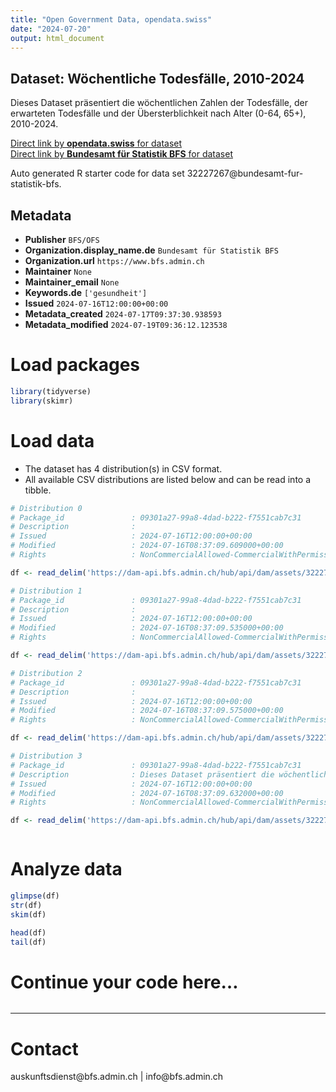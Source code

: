```yaml
---
title: "Open Government Data, opendata.swiss"
date: "2024-07-20"
output: html_document
---
```


## Dataset: Wöchentliche Todesfälle, 2010-2024

Dieses Dataset präsentiert die wöchentlichen Zahlen der Todesfälle, der erwarteten Todesfälle und der Übersterblichkeit nach Alter (0-64, 65+), 2010-2024.

[Direct link by **opendata.swiss** for dataset](https://opendata.swiss/de/dataset/wochentliche-todesfalle-2010-2024)<br>
[Direct link by **Bundesamt für Statistik BFS** for dataset](https://www.bfs.admin.ch/asset/de/ts-d-14.03.04.03-wr)

Auto generated R starter code for data set 32227267@bundesamt-fur-statistik-bfs.

## Metadata

- **Publisher** `BFS/OFS`
- **Organization.display_name.de** `Bundesamt für Statistik BFS`
- **Organization.url** `https://www.bfs.admin.ch`
- **Maintainer** `None`
- **Maintainer_email** `None`
- **Keywords.de** `['gesundheit']`
- **Issued** `2024-07-16T12:00:00+00:00`
- **Metadata_created** `2024-07-17T09:37:30.938593`
- **Metadata_modified** `2024-07-19T09:36:12.123538`


# Load packages

```r

library(tidyverse)
library(skimr)

```

# Load data

-   The dataset has 4 distribution(s) in CSV format.
-   All available CSV distributions are listed below and can be read into a tibble.

```r

# Distribution 0
# Package_id               : 09301a27-99a8-4dad-b222-f7551cab7c31
# Description              : 
# Issued                   : 2024-07-16T12:00:00+00:00
# Modified                 : 2024-07-16T08:37:09.609000+00:00
# Rights                   : NonCommercialAllowed-CommercialWithPermission-ReferenceRequired

df <- read_delim('https://dam-api.bfs.admin.ch/hub/api/dam/assets/32227284/master')

# Distribution 1
# Package_id               : 09301a27-99a8-4dad-b222-f7551cab7c31
# Description              : 
# Issued                   : 2024-07-16T12:00:00+00:00
# Modified                 : 2024-07-16T08:37:09.535000+00:00
# Rights                   : NonCommercialAllowed-CommercialWithPermission-ReferenceRequired

df <- read_delim('https://dam-api.bfs.admin.ch/hub/api/dam/assets/32227278/master')

# Distribution 2
# Package_id               : 09301a27-99a8-4dad-b222-f7551cab7c31
# Description              : 
# Issued                   : 2024-07-16T12:00:00+00:00
# Modified                 : 2024-07-16T08:37:09.575000+00:00
# Rights                   : NonCommercialAllowed-CommercialWithPermission-ReferenceRequired

df <- read_delim('https://dam-api.bfs.admin.ch/hub/api/dam/assets/32227287/master')

# Distribution 3
# Package_id               : 09301a27-99a8-4dad-b222-f7551cab7c31
# Description              : Dieses Dataset präsentiert die wöchentlichen Zahlen der Todesfälle, der erwarteten Todesfälle und der Übersterblichkeit nach Alter (0-64, 65+), 2010-2024.
# Issued                   : 2024-07-16T12:00:00+00:00
# Modified                 : 2024-07-16T08:37:09.632000+00:00
# Rights                   : NonCommercialAllowed-CommercialWithPermission-ReferenceRequired

df <- read_delim('https://dam-api.bfs.admin.ch/hub/api/dam/assets/32227273/master')



```

# Analyze data

```r

glimpse(df)
str(df)
skim(df)

head(df)
tail(df)

```

# Continue your code here...

```r

```

------------------------------------------------------------------------

# Contact

auskunftsdienst@bfs.admin.ch | info@bfs.admin.ch
